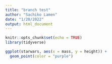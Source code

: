 ```yaml
---
title: "branch test"
author: "Sachiko Lamen"
date: "1/20/2022"
output: html_document
---
```


```r
knitr::opts_chunk$set(echo = TRUE)
library(tidyverse)
```
```r
ggplot(starwars, aes(x = mass, y = height)) +
  geom_point(color = "purple")
```


